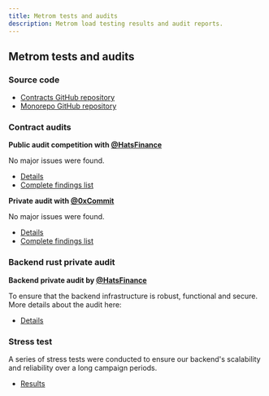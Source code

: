 ```yaml
---
title: Metrom tests and audits
description: Metrom load testing results and audit reports.
---
```


## Metrom tests and audits

### Source code

- [Contracts GitHub repository](https://github.com/metrom-xyz/contracts)
- [Monorepo GitHub repository](https://github.com/metrom-xyz/monorepo)

### Contract audits

**Public audit competition with [@HatsFinance](https://x.com/HatsFinance)**

No major issues were found.

- [Details](https://x.com/metromxyz/status/1801322156539695408)
- [Complete findings list](https://github.com/hats-finance/Metrom-0xfdfc6d4ac5807d7460da20a3a1c0c84ef2b9c5a2/issues?q=is%3Aissue+is%3Aopen+label%3Alow%2Cmedium%2Chigh)

**Private audit with [@0xCommit](https://x.com/0xCommit)**

No major issues were found.

- [Details](https://x.com/metromxyz/status/1813137203331019012)
- [Complete findings list](https://raw.githubusercontent.com/metrom-xyz/contracts/main/audits/0xCommit.pdf)

### Backend rust private audit

**Backend private audit by [@HatsFinance](https://x.com/HatsFinance)**

To ensure that the backend infrastructure is robust, functional and secure. More
details about the audit here:

- [Details](https://medium.com/@metromxyz/our-final-sprint-to-launch-435654dc3cef)

### Stress test

A series of stress tests were conducted to ensure our backend's scalability and
reliability over a long campaign periods.

- [Results](https://x.com/metromxyz/status/1809519752752046084)
